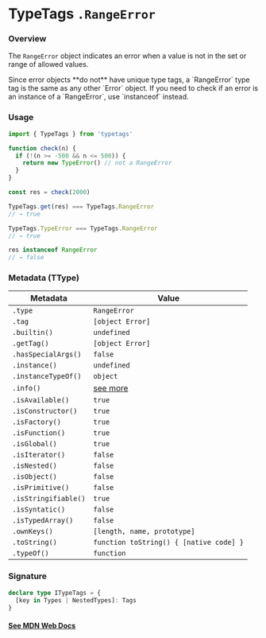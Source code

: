 
# TypeTags `.RangeError`

### Overview

The `RangeError` object indicates an error when a value is not in the set or range of allowed values.

<Callout type="error" emoji="️🚫">
  Since error objects **do not** have unique type tags, a `RangeError` type tag
  is the same as any other `Error` object. If you need to check if an error is
  an instance of a `RangeError`, use `instanceof` instead.
</Callout>

### Usage

```js
import { TypeTags } from 'typetags'

function check(n) {
  if (!(n >= -500 && n <= 500)) {
    return new TypeError() // not a RangeError
  }
}

const res = check(2000)

TypeTags.get(res) === TypeTags.RangeError
// → true

TypeTags.TypeError === TypeTags.RangeError
// → true

res instanceof RangeError
// → false
```

### Metadata (TType)

| Metadata             | Value                                   |
| -------------------- | --------------------------------------- |
| `.type`              | `RangeError`                            |
| `.tag`               | `[object Error]`                        |
| `.builtin()`         | `undefined`                             |
| `.getTag()`          | `[object Error]`                        |
| `.hasSpecialArgs()`  | `false`                                 |
| `.instance()`        | `undefined`                             |
| `.instanceTypeOf()`  | `object`                                |
| `.info()`            | [see more]()                            |
| `.isAvailable()`     | `true`                                  |
| `.isConstructor()`   | `true`                                  |
| `.isFactory()`       | `true`                                  |
| `.isFunction()`      | `true`                                  |
| `.isGlobal()`        | `true`                                  |
| `.isIterator()`      | `false`                                 |
| `.isNested()`        | `false`                                 |
| `.isObject()`        | `false`                                 |
| `.isPrimitive()`     | `false`                                 |
| `.isStringifiable()` | `true`                                  |
| `.isSyntatic()`      | `false`                                 |
| `.isTypedArray()`    | `false`                                 |
| `.ownKeys()`         | `[length, name, prototype]`             |
| `.toString()`        | `function toString() { [native code] }` |
| `.typeOf()`          | `function`                              |

### Signature

```ts
declare type ITypeTags = {
  [key in Types | NestedTypes]: Tags
}
```

#### [See MDN Web Docs](https://developer.mozilla.org/en-US/docs/Web/JavaScript/Reference/Global_Objects/RangeError)
